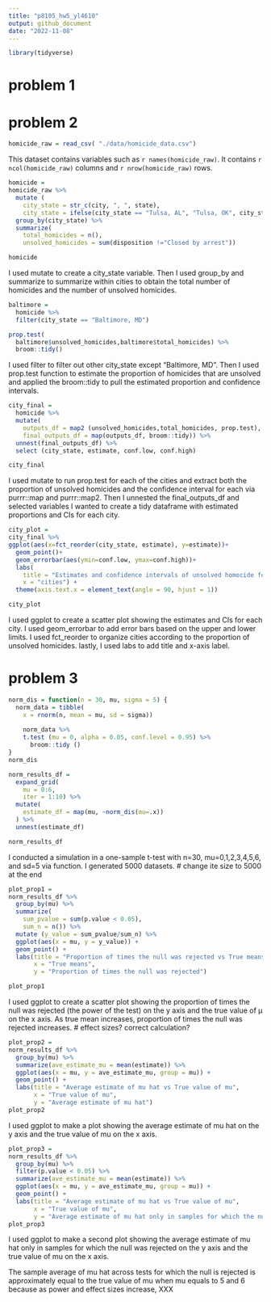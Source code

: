 ```yaml
---
title: "p8105_hw5_yl4610"
output: github_document
date: "2022-11-08"
---
```


```r
library(tidyverse)
```

# problem 1 

# problem 2 
```r
homicide_raw = read_csv( "./data/homicide_data.csv") 
```
This dataset contains variables such as `r names(homicide_raw)`. It contains `r ncol(homicide_raw)` columns and `r nrow(homicide_raw)` rows. 

```r
homicide = 
homicide_raw %>% 
  mutate (
    city_state = str_c(city, ", ", state),
    city_state = ifelse(city_state == "Tulsa, AL", "Tulsa, OK", city_state)) %>%
  group_by(city_state) %>% 
  summarize(
    total_homicides = n(),
    unsolved_homicides = sum(disposition !="Closed by arrest"))

homicide
```

I used mutate to create a city_state variable. Then I used group_by and summarize to summarize within cities to obtain the total number of homicides and the number of unsolved homicides.

```r
baltimore = 
  homicide %>% 
  filter(city_state == "Baltimore, MD") 

prop.test(
  baltimore$unsolved_homicides,baltimore$total_homicides) %>% 
  broom::tidy()
```
I used filter to filter out other city_state except "Baltimore, MD". Then I used prop.test function to estimate the proportion of homicides that are unsolved and applied the broom::tidy to pull the estimated proportion and confidence intervals.

```r
city_final = 
  homicide %>% 
  mutate(
    outputs_df = map2 (unsolved_homicides,total_homicides, prop.test),
    final_outputs_df = map(outputs_df, broom::tidy)) %>% 
  unnest(final_outputs_df) %>% 
  select (city_state, estimate, conf.low, conf.high)

city_final
```
I used mutate to run prop.test for each of the cities and extract both the proportion of unsolved homicides and the confidence interval for each via purrr::map and purrr::map2. Then I unnested the final_outputs_df and selected variables I wanted to create a tidy dataframe with estimated proportions and CIs for each city.

```r
city_plot = 
city_final %>% 
ggplot(aes(x=fct_reorder(city_state, estimate), y=estimate))+
  geom_point()+
  geom_errorbar(aes(ymin=conf.low, ymax=conf.high))+
  labs(
    title = "Estimates and confidence intervals of unsolved homocide for each city",
    x = "cities") +
  theme(axis.text.x = element_text(angle = 90, hjust = 1))

city_plot
```
I used ggplot to create a scatter plot showing the estimates and CIs for each city. I used geom_errorbar to add error bars based on the upper and lower limits. I used fct_reorder to organize cities according to the proportion of unsolved homicides. lastly, I used labs to add title and x-axis label. 

# problem 3
```r
norm_dis = function(n = 30, mu, sigma = 5) {
  norm_data = tibble(
    x = rnorm(n, mean = mu, sd = sigma)) 
  
    norm_data %>% 
    t.test (mu = 0, alpha = 0.05, conf.level = 0.95) %>% 
      broom::tidy ()
}
norm_dis
```

```r
norm_results_df = 
  expand_grid(
    mu = 0:6,
    iter = 1:10) %>% 
  mutate(
    estimate_df = map(mu, ~norm_dis(mu=.x))
  ) %>% 
  unnest(estimate_df) 

norm_results_df
```
I conducted a simulation in a one-sample t-test with n=30, mu=0,1,2,3,4,5,6, and sd=5 via function. I generated 5000 datasets. 
# change ite size to 5000 at the end 

```r
plot_prop1 = 
norm_results_df %>%
  group_by(mu) %>%
  summarize(
    sum_pvalue = sum(p.value < 0.05),
    sum_n = n()) %>% 
  mutate (y_value = sum_pvalue/sum_n) %>% 
  ggplot(aes(x = mu, y = y_value)) + 
  geom_point() + 
  labs(title = "Proportion of times the null was rejected vs True means", 
       x = "True means",
       y = "Proportion of times the null was rejected") 

plot_prop1
```
I used ggplot to create a scatter plot showing the proportion of times the null was rejected (the power of the test) on the y axis and the true value of μ on the x axis. 
As true mean increases, proportion of times the null was rejected increases. 
# effect sizes? correct calculation?

```r
plot_prop2 = 
norm_results_df %>%
  group_by(mu) %>%
  summarize(ave_estimate_mu = mean(estimate)) %>%
  ggplot(aes(x = mu, y = ave_estimate_mu, group = mu)) + 
  geom_point() + 
  labs(title = "Average estimate of mu hat vs True value of mu", 
       x = "True value of mu", 
       y = "Average estimate of mu hat") 
plot_prop2
```
I used ggplot to make a plot showing the average estimate of mu hat on the y axis and the true value of mu on the x axis. 

```r
plot_prop3 = 
norm_results_df %>%
  group_by(mu) %>%
  filter(p.value < 0.05) %>% 
  summarize(ave_estimate_mu = mean(estimate)) %>%
  ggplot(aes(x = mu, y = ave_estimate_mu, group = mu)) + 
  geom_point() + 
  labs(title = "Average estimate of mu hat vs True value of mu", 
       x = "True value of mu", 
       y = "Average estimate of mu hat only in samples for which the null was rejected") 
plot_prop3
```

I used ggplot to make a second plot showing the average estimate of mu hat  only in samples for which the null was rejected on the y axis and the true value of mu on the x axis. 

The sample average of mu hat across tests for which the null is rejected is  approximately equal to the true value of mu when mu equals to 5 and 6 because as power and effect sizes increase, XXX







